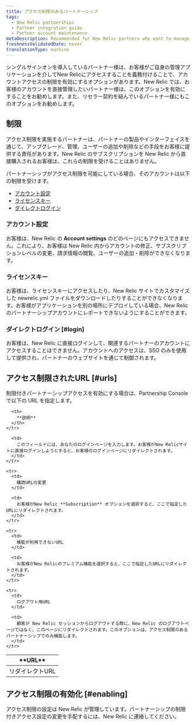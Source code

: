 ```yaml
---
title: アクセス制限のあるパートナーシップ
tags:
  - New Relic partnerships
  - Partner integration guide
  - Partner account maintenance
metaDescription: Recommended for New Relic partners who want to manage their customers' accounts directly and for partners with reseller agreements.
freshnessValidatedDate: never
translationType: machine
---
```


シングルサインオンを導入しているパートナー様は、お客様がご自身の管理アプリケーションを介してNew Relicにアクセスすることを義務付けることで、アカウントアクセスの制限を有効にするオプションがあります。New Relic では、お客様のアカウントを直接管理したいパートナー様は、このオプションを有効にすることをお勧めします。また、リセラー契約を結んでいるパートナー様にもこのオプションをお勧めします。

## 制限

アクセス制限を実施するパートナーは、パートナーの製品やインターフェイスを通じて、アップグレード、管理、ユーザーの追加や削除などの手段をお客様に提供する責任があります。New Relic のサブスクリプションを New Relic から直接購入されるお客様は、これらの制限を受けることはありません。

パートナーシップがアクセス制限を可能にしている場合、そのアカウントは以下の制限を受けます。

* [アカウント設定](#account-settings)
* [ライセンスキー](#license-key)
* [ダイレクトログイン](#login)

### アカウント設定

お客様は、New Relic の **Account settings** のどのページにもアクセスできません。これにより、お客様は New Relic 内からアカウントの修正、サブスクリプションレベルの変更、請求情報の閲覧、ユーザーの追加・削除ができなくなります。

### ライセンスキー

お客様は、ライセンスキーにアクセスしたり、New Relic サイトでカスタマイズした newrelic.yml ファイルをダウンロードしたりすることができなくなります。お客様がアプリケーションを別の場所にデプロイしている場合、New Relic のパートナーシップアカウントにレポートできないようにすることができます。

### ダイレクトログイン [#login]

お客様は、New Relic に直接ログインして、関連するパートナーのアカウントにアクセスすることはできません。アカウントへのアクセスは、SSO のみを使用して提供され、パートナーのウェブサイトを通じて制御されます。

## アクセス制限されたURL [#urls]

制限付きパートナーシップアクセスを有効にする場合は、Partnership Console で以下の URL を指定します。

<table>
  <thead>
    <tr>
      <th width={200}>
        **URL**
      </th>

      <th>
        **説明**
      </th>
    </tr>
  </thead>

  <tbody>
    <tr>
      <td>
        リダイレクトURL
      </td>

      <td>
        このフィールドには、あなたのログインページを入力します。お客様がNew Relicサイトに直接ログインしようとすると、お客様のログインページにリダイレクトされます。
      </td>
    </tr>

    <tr>
      <td>
        購読URLの変更
      </td>

      <td>
        お客様がNew Relic **Subscription** オプションを選択すると、ここで指定したURLにリダイレクトされます。
      </td>
    </tr>

    <tr>
      <td>
        機能が利用できないURL
      </td>

      <td>
        お客様がNew Relicのプレミアム機能を選択すると、ここで指定したURLにリダイレクトされます。
      </td>
    </tr>

    <tr>
      <td>
        ログアウト用URL
      </td>

      <td>
        顧客が New Relic セッションからログアウトする際に、New Relic のログアウトページではなく、このページにリダイレクトされます。このオプションは、アクセス制限のあるパートナーシップでのみ機能します。
      </td>
    </tr>
  </tbody>
</table>

## アクセス制限の有効化 [#enabling]

アクセス制限の設定は New Relic が管理しています。パートナーシップの制限付きアクセス設定の変更を手配するには、New Relic に連絡してください。